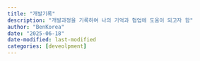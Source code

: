 ```yaml
---
title: "개발기록"
description: "개발과정을 기록하여 나의 기억과 협업에 도움이 되고자 함"
author: "BenKorea"
date: "2025-06-18"
date-modified: last-modified
categories: [deveolpment]
---
```

